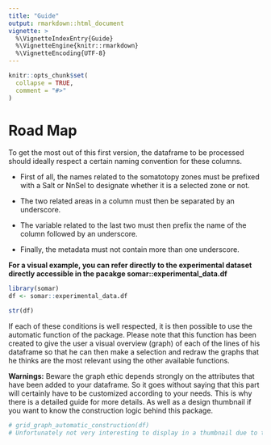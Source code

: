```yaml
---
title: "Guide"
output: rmarkdown::html_document
vignette: >
  %\VignetteIndexEntry{Guide}
  %\VignetteEngine{knitr::rmarkdown}
  %\VignetteEncoding{UTF-8}
---
```


```r
knitr::opts_chunk$set(
  collapse = TRUE,
  comment = "#>"
)
```

# Road Map

To get the most out of this first version, the dataframe to be processed should ideally respect a certain naming convention for these columns.

- First of all, the names related to the somatotopy zones must be prefixed with a Salt or NnSel to designate whether it is a selected zone or not. 

- The two related areas in a column must then be separated by an underscore.

- The variable related to the last two must then prefix the name of the column followed by an underscore.

- Finally, the metadata must not contain more than one underscore.

**For a visual example, you can refer directly to the experimental dataset directly accessible in the pacakge somar::experimental_data.df**

```r
library(somar)
df <- somar::experimental_data.df

str(df)
```

If each of these conditions is well respected, it is then possible to use the automatic function of the package. Please note that this function has been created to give the user a visual overview (graph) of each of the lines of his dataframe so that he can then make a selection and redraw the graphs that he thinks are the most relevant using the other available functions.

**Warnings:** Beware the graph ethic depends strongly on the attributes that have been added to your dataframe. So it goes without saying that this part will certainly have to be customized according to your needs. This is why there is a detailed guide for more details. As well as a design thumbnail if you want to know the construction logic behind this package.

```r
# grid_graph_automatic_construction(df)
# Unfortunately not very interesting to display in a thumbnail due to the space available.
```
